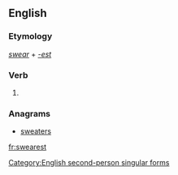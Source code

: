 ==English==

===Etymology===
''[[swear]]'' + ''[[-est]]''

===Verb===
{{en-verb form}}

# {{archaic}} {{form of|Second-person singular simple present form|swear}}

===Anagrams===
* [[sweaters#English|sweaters]]

[[Category:English second-person singular forms]]

[[fr:swearest]]